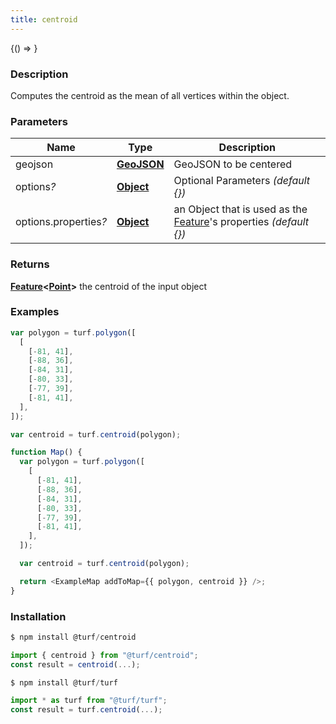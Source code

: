 ```yaml
---
title: centroid
---
```



<!-- Expose turf as global var for experimenting in the browser console -->

<BrowserOnly>{() => <WindowTurfGlobal turf={turf} />}</BrowserOnly>

### Description

Computes the centroid as the mean of all vertices within the object.

### Parameters

| Name                       | Type                                                                                            | Description                                                                                                            |
| -------------------------- | ----------------------------------------------------------------------------------------------- | ---------------------------------------------------------------------------------------------------------------------- |
| geojson                    | **[GeoJSON](https://tools.ietf.org/html/rfc7946#section-3)**                                    | GeoJSON to be centered                                                                                                 |
| options<i>?</i>            | **[Object](https://developer.mozilla.org/docs/Web/JavaScript/Reference/Global_Objects/Object)** | Optional Parameters _(default \{\})_                                                                                   |
| options.properties<i>?</i> | **[Object](https://developer.mozilla.org/docs/Web/JavaScript/Reference/Global_Objects/Object)** | an Object that is used as the [Feature](https://tools.ietf.org/html/rfc7946#section-3.2)'s properties _(default \{\})_ |

### Returns

**[Feature](https://tools.ietf.org/html/rfc7946#section-3.2)\<[Point](https://tools.ietf.org/html/rfc7946#section-3.1.2)\>** the centroid of the input object

### Examples

```javascript
var polygon = turf.polygon([
  [
    [-81, 41],
    [-88, 36],
    [-84, 31],
    [-80, 33],
    [-77, 39],
    [-81, 41],
  ],
]);

var centroid = turf.centroid(polygon);
```

```javascript live
function Map() {
  var polygon = turf.polygon([
    [
      [-81, 41],
      [-88, 36],
      [-84, 31],
      [-80, 33],
      [-77, 39],
      [-81, 41],
    ],
  ]);

  var centroid = turf.centroid(polygon);

  return <ExampleMap addToMap={{ polygon, centroid }} />;
}
```

### Installation

```javascript
$ npm install @turf/centroid

import { centroid } from "@turf/centroid";
const result = centroid(...);
```

```javascript
$ npm install @turf/turf

import * as turf from "@turf/turf";
const result = turf.centroid(...);
```

